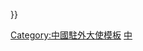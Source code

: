 {{Navbox
| name = 中國駐斯洛伐克大使
| title = [[中国驻斯洛伐克大使列表|中國駐斯洛伐克大使]]
| state = {{{state|autocollapse}}}
| listclass = hlist
| above =
| group1 = [[中華民國]]駐[[捷克斯洛伐克共和国]][[特命全權公使|公使]]<br/>（1931年－1944年）
| list1 = [[王廣圻]]<small>（未到任）</small>{{to}}[[李锦纶 (外交官)|李錦綸]]{{to}}[[张歆海]]{{to}}[[梁龙 (外交官)|梁龍]]{{to}}[[金问泗]]
| group2 = 中華民國駐捷克斯洛伐克共和國[[特命全權大使|大使]]<br/>（1944年－1949年）
| list2 = [[金问泗]]{{to}}[[曾特]]<small>（[[代办]]）</small>{{to}}[[梁龙 (外交官)|梁龍]]
| group3 = [[中华人民共和国]]駐捷克斯洛伐克共和國／<br/>[[捷克斯洛伐克社会主义共和国]]／<br/>[[捷克和斯洛伐克聯邦共和國]]大使<br/>（1950年－1993年）
| list3 = [[谭希林]]{{to}}[[曹瑛]]{{to}}[[仲曦东]]{{to}}[[楊仲超]]<small>（代辦）</small>{{to}}[[宗克文]]{{to}}[[李恩求]]{{to}}[[李庭荃]]{{to}}[[田曾佩]]{{to}}[[张大可]]{{to}}[[王行達]]{{to}}[[万永祥]]
| group4 = 中華人民共和國駐[[斯洛伐克|斯洛伐克共和國]]大使<br/>（1993年－）
| list4 = [[齊國輔]]<small>（代辦）</small>{{to}}[[唐湛清]]{{to}}[[陶苗发]]{{to}}[[苑桂森]]{{to}}[[黄忠坡]]{{to}}[[陈建福]]{{to}}[[顧子平]]{{to}}[[潘伟芳]]{{to}}[[林琳 (外交官)|林琳]]{{to}}[[孙立杰]]
| below = 參見：{{tl|中国驻外大使}}{{.w}}{{tl|各國駐斯洛伐克大使}}
}}<noinclude>
{{collapsible option}}
[[Category:中國駐外大使模板]]
[[Category:各國駐斯洛伐克大使模板|中]]
[[Category:中華民國駐捷克斯洛伐克大使| ]]
[[Category:中华人民共和国驻捷克斯洛伐克大使‎| ]]
[[Category:中华人民共和国驻斯洛伐克大使| ]]
</noinclude>